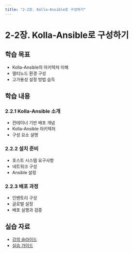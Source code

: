 ```yaml
---
title: "2-2장. Kolla-Ansible로 구성하기"
---
```


# 2-2장. Kolla-Ansible로 구성하기

## 학습 목표
- Kolla-Ansible의 아키텍처 이해
- 멀티노드 환경 구성
- 고가용성 설정 방법 습득

## 학습 내용
### 2.2.1 Kolla-Ansible 소개
- 컨테이너 기반 배포 개념
- Kolla-Ansible 아키텍처
- 구성 요소 설명

### 2.2.2 설치 준비
- 호스트 시스템 요구사항
- 네트워크 구성
- Ansible 설정

### 2.2.3 배포 과정
- 인벤토리 구성
- 글로벌 설정
- 배포 실행과 검증

## 실습 자료
- [강의 슬라이드](/materials/ch2-2-kolla-ansible.pdf)
- [실습 가이드](/guides/advanced.html) 